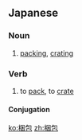 ==Japanese==
{{ja-kanjitab|こん|ほう|k2=ぽう|yomi=o}}

===Noun===
{{ja-noun|こんぽう}}

# [[packing]], [[crating]]

===Verb===
{{ja-verb-suru|こんぽう|tr=trans}}

# to [[pack]], to [[crate]]

====Conjugation====
{{ja-suru|こんぽう}}

[[ko:梱包]]
[[zh:梱包]]